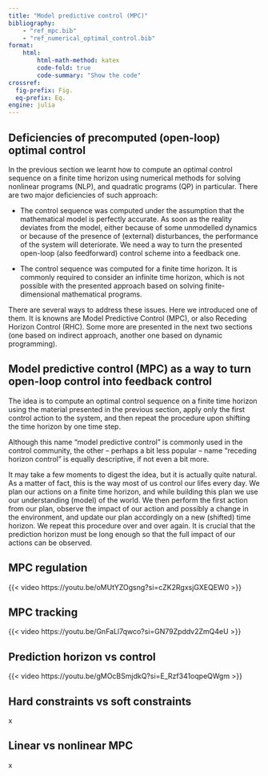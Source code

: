 ```yaml
---
title: "Model predictive control (MPC)"
bibliography: 
    - "ref_mpc.bib"
    - "ref_numerical_optimal_control.bib"
format:
    html:
        html-math-method: katex
        code-fold: true
        code-summary: "Show the code"
crossref:
  fig-prefix: Fig. 
  eq-prefix: Eq.
engine: julia
---
```


## Deficiencies of precomputed (open-loop) optimal control

In the previous section we learnt how to compute an optimal control sequence on a finite time horizon using numerical methods for solving nonlinear programs (NLP), and quadratic programs (QP) in particular. There are two major deficiencies of such approach:

- The control sequence was computed under the assumption that the mathematical model is perfectly accurate. As soon as the reality deviates from the model, either because of some unmodelled dynamics or because of the presence of (external) disturbances, the performance of the system will deteriorate. We need a way to turn the presented open-loop (also feedforward) control scheme into a feedback one.

- The control sequence was computed for a finite time horizon. It is commonly required to consider an infinite time horizon, which is not possible with the presented approach based on solving finite-dimensional mathematical programs.

There are several ways to address these issues. Here we introduced one of them. It is knowns are Model Predictive Control (MPC), or also Receding Horizon Control (RHC). Some more are presented in the next two sections (one based on indirect approach, another one based on dynamic programming).

## Model predictive control (MPC) as a way to turn open-loop control into feedback control

The idea is to compute an optimal control sequence on a finite time horizon using the material presented in the previous section, apply only the first control action to the system, and then repeat the procedure upon shifting the time horizon by one time step. 

Although this name "model predictive control" is commonly used in the control community, the other – perhaps a bit less popular – name "receding horizon control" is equally descriptive, if not even a bit more. 

::: {.callout-note}
It may take a few moments to digest the idea, but it is actually quite natural. As a matter of fact, this is the way most of us control our lifes every day. We plan our actions on a finite time horizon, and while building this plan we use our understanding (model) of the world. We then perform the first action from our plan, observe the impact of our action and possibly a change in the environment, and update our plan accordingly on a new (shifted) time horizon. We repeat this procedure over and over again. It is crucial that the prediction horizon must be long enough so that the full impact of our actions can be observed.  
:::

## MPC regulation

{{< video https://youtu.be/oMUtYZOgsng?si=cZK2RgxsjGXEQEW0 >}}

## MPC tracking

{{< video https://youtu.be/GnFaLl7qwco?si=GN79Zpddv2ZmQ4eU >}}

## Prediction horizon vs control

{{< video https://youtu.be/gMOcBSmjdkQ?si=E_Rzf341oqpeQWgm >}}

## Hard constraints vs soft constraints
x

## Linear vs nonlinear MPC
x